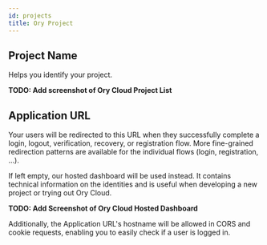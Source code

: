 ```yaml
---
id: projects
title: Ory Project
---
```


## Project Name

Helps you identify your project.

**TODO: Add screenshot of Ory Cloud Project List**

## Application URL

Your users will be redirected to this URL when they successfully complete a
login, logout, verification, recovery, or registration flow. More fine-grained
redirection patterns are available for the individual flows (login,
registration, ...).

If left empty, our hosted dashboard will be used instead. It contains technical
information on the identities and is useful when developing a new project or
trying out Ory Cloud.

**TODO: Add Screenshot of Ory Cloud Hosted Dashboard**

Additionally, the Application URL's hostname will be allowed in CORS and cookie
requests, enabling you to easily check if a user is logged in.
